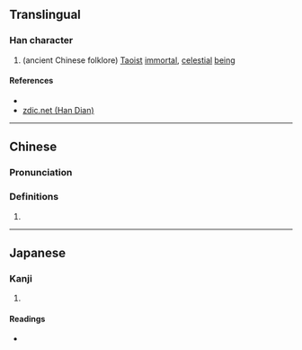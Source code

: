 {{character info/new}}
==Translingual==

===Han character===
{{Han char|rn=9|rad=人|as=13|sn=15|four=|canj=OTWT|ids=⿰亻豊}}

# {{lb|zh|mythology}} (ancient Chinese folklore) [[Taoist]] [[immortal]], [[celestial]] [[being]]

====References====
* {{Han ref|kx=0118.160|dkj=01168|hdz=10225.030|uh=50FC|ud=20732}}
* [http://www.zdic.net/z/15/js/50FC.htm zdic.net (Han Dian)]

----

==Chinese==
{{zh-forms}}

===Pronunciation===
{{zh-pron
|m=fēng
|c=fung1
|mc=
|oc=
|ma=
|cat=n
}}

===Definitions===
{{zh-hanzi}}

# {{rfdef|lang=zh}}

----

==Japanese==

===Kanji===
{{ja-kanji|grade=|rs=人13}}

# {{defn|lang=ja|sort=人13}}

====Readings====
* {{ja-readings|on=[[ほう]] (hō)|kun=}}